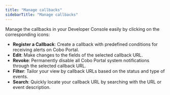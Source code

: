```yaml
---
title: "Manage callbacks"
sidebarTitle: "Manage callbacks"
---
```


Manage the callbacks in your Developer Console easily by clicking on the corresponding icons:

- **Register a Callback**: Create a callback with predefined conditions for receiving alerts on Cobo Portal.
- **Edit**: Make changes to the fields of the selected callback URL.
- **Revoke**: Permanently disable all Cobo Portal system notifications through the selected callback URL.
- **Filter**: Tailor your view by callback URLs based on the status and type of events.
- **Search**: Quickly locate your callback URL by searching with the URL or event description.